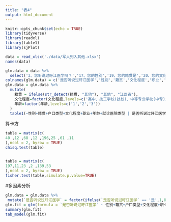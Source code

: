 ```yaml
---
title: "表4"
output: html_document
---
```


```r
knitr::opts_chunk$set(echo = TRUE)
library(tidyverse)
library(readxl)
library(table1)
library(sjPlot)
```

```r

data = read_xlsx('./data/军人列入其他.xlsx')
names(data)
```
```r
glm.data = data %>% 
  select('3、您听说过旴江医学吗？','17、您的性别','19、您的籍贯是','20、您的文化程度','21、您的职业','18、您的年龄','23、您所就医的医院是','22、您的户口类型')
colnames(glm.data) = c('是否听说过旴江医学','性别','籍贯','文化程度','职业','年龄','就诊医院类型','户口类型')
glm.data = glm.data %>%
  mutate(
    籍贯 = ifelse(str_detect(籍贯, "其他"), "其他", "江西省"),
    文化程度=factor(文化程度,levels=c('高中、技工学校(技校)、中等专业学校(中专)或中等技术学校(中技)及以下','大学本科、大学专科(大专)或专科院校及以上')),
    年龄=factor(年龄,levels=c('1','2','3'))
  )
  table1(~性别+籍贯+户口类型+文化程度+职业+年龄+就诊医院类型 | 是否听说过旴江医学,data=glm.data,overall="全部")
```

算卡方
```r
table = matrix(c(
40 ,12 ,68 ,12 ,196,25 ,61 ,11
),ncol = 2, byrow = TRUE)
chisq.test(table)


table = matrix(c(
197,11,23 ,2 ,139,53
),ncol = 2, byrow = TRUE)
fisher.test(table,simulate.p.value=TRUE)
```

#多因素分析
```r
glm.data = glm.data %>%
 mutate(`是否听说过旴江医学` = factor(ifelse(`是否听说过旴江医学` == '是',1,0)))
glm.fit = glm(formula = `是否听说过旴江医学` ~ 性别+籍贯+户口类型+文化程度+职业+年龄+就诊医院类型, data = glm.data, family = binomial(link = "logit"))
summary(glm.fit)
tab_model(glm.fit)

```

